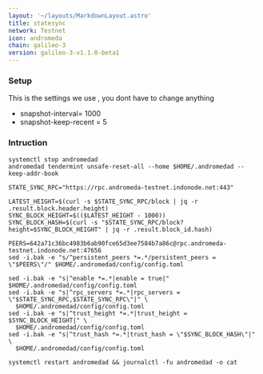 ```yaml
---
layout: '~/layouts/MarkdownLayout.astro'
title: statesync
network: Testnet
icon: andromeda
chain: galileo-3
version: galileo-3-v1.1.0-beta1
---
```

### Setup
This is the settings we use , you dont have to change anything

- snapshot-interval= 1000
- snapshot-keep-recent = 5

### Intruction

```
systemctl stop andromedad 
andromedad tendermint unsafe-reset-all --home $HOME/.andromedad --keep-addr-book

STATE_SYNC_RPC="https://rpc.andromeda-testnet.indonode.net:443"

LATEST_HEIGHT=$(curl -s $STATE_SYNC_RPC/block | jq -r .result.block.header.height)
SYNC_BLOCK_HEIGHT=$(($LATEST_HEIGHT - 1000))
SYNC_BLOCK_HASH=$(curl -s "$STATE_SYNC_RPC/block?height=$SYNC_BLOCK_HEIGHT" | jq -r .result.block_id.hash)

PEERS=642a71c36bc4983b6ab90fce65d3ee7584b7a86c@rpc.andromeda-testnet.indonode.net:47656 
sed -i.bak -e "s/^persistent_peers *=.*/persistent_peers = \"$PEERS\"/" $HOME/.andromedad/config/config.toml

sed -i.bak -e "s|^enable *=.*|enable = true|" $HOME/.andromedad/config/config.toml
sed -i.bak -e "s|^rpc_servers *=.*|rpc_servers = \"$STATE_SYNC_RPC,$STATE_SYNC_RPC\"|" \
  $HOME/.andromedad/config/config.toml
sed -i.bak -e "s|^trust_height *=.*|trust_height = $SYNC_BLOCK_HEIGHT|" \
  $HOME/.andromedad/config/config.toml
sed -i.bak -e "s|^trust_hash *=.*|trust_hash = \"$SYNC_BLOCK_HASH\"|" \
  $HOME/.andromedad/config/config.toml

systemctl restart andromedad && journalctl -fu andromedad -o cat
```